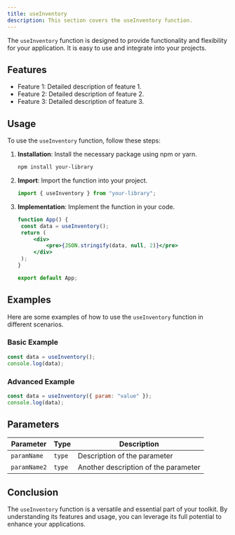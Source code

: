 ```yaml
---
title: useInventory
description: This section covers the useInventory function.
---
```


The `useInventory` function is designed to provide functionality and flexibility for your application. It is easy to use and integrate into your projects.

## Features

- Feature 1: Detailed description of feature 1.
- Feature 2: Detailed description of feature 2.
- Feature 3: Detailed description of feature 3.

## Usage

To use the `useInventory` function, follow these steps:

1. **Installation**: Install the necessary package using npm or yarn.
   ```bash
   npm install your-library
   ```
2. **Import**: Import the function into your project.
   ```jsx
   import { useInventory } from "your-library";
   ```
3. **Implementation**: Implement the function in your code.

   ```jsx
   function App() {
   	const data = useInventory();
   	return (
   		<div>
   			<pre>{JSON.stringify(data, null, 2)}</pre>
   		</div>
   	);
   }

   export default App;
   ```

## Examples

Here are some examples of how to use the `useInventory` function in different scenarios.

### Basic Example

```jsx
const data = useInventory();
console.log(data);
```

### Advanced Example

```jsx
const data = useInventory({ param: "value" });
console.log(data);
```

## Parameters

| Parameter    | Type   | Description                          |
| ------------ | ------ | ------------------------------------ |
| `paramName`  | `type` | Description of the parameter         |
| `paramName2` | `type` | Another description of the parameter |

## Conclusion

The `useInventory` function is a versatile and essential part of your toolkit. By understanding its features and usage, you can leverage its full potential to enhance your applications.
